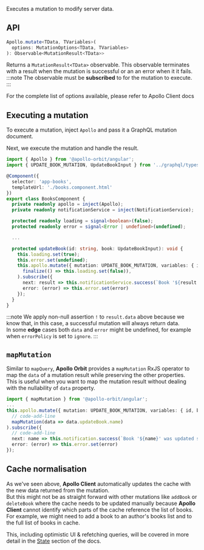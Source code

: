 
Executes a mutation to modify server data.

## API

```typescript
Apollo.mutate<TData, TVariables>(
  options: MutationOptions<TData, TVariables>
): Observable<MutationResult<TData>>
```
Returns a `MutationResult<TData>` observable. This observable terminates with a result when the mutation is successful or an an error when it it fails.
:::note
The observable must be **subscribed** to for the mutation to execute.
:::

For the complete list of options available, please refer to <Link to="https://www.apollographql.com/docs/react/data/mutations#options">Apollo Client docs</Link>

## Executing a mutation
To execute a mutation, inject `Apollo` and pass it a GraphQL mutation document.

<UpdateBookMutation />

Next, we execute the mutation and handle the result.
```typescript title="library/books/books.component.ts"
import { Apollo } from '@apollo-orbit/angular';
import { UPDATE_BOOK_MUTATION, UpdateBookInput } from '../graphql/types';

@Component({
  selector: 'app-books',
  templateUrl: './books.component.html'
})
export class BooksComponent {
  private readonly apollo = inject(Apollo);
  private readonly notificationService = inject(NotificationService);

  protected readonly loading = signal<boolean>(false);
  protected readonly error = signal<Error | undefined>(undefined);

  ...

  protected updateBook(id: string, book: UpdateBookInput): void {
    this.loading.set(true);
    this.error.set(undefined);
    this.apollo.mutate({ mutation: UPDATE_BOOK_MUTATION, variables: { id, book } }).pipe(
      finalize(() => this.loading.set(false)),
    ).subscribe({
      next: result => this.notificationService.success(`Book '${result.data!.updateBook.name}' was updated successfully.`),
      error: (error) => this.error.set(error)
    });
  }
}
```
:::note
We apply non-null assertion `!` to `result.data` above because we know that, in this case, a successful mutation will always return data.  
In some **edge** cases both `data` and `error` might be undefined, for example when `errorPolicy` is set to `ignore`.
:::

## `mapMutation`
Similar to `mapQuery`, **Apollo Orbit** provides a `mapMutation` RxJS operator to map the `data` of a mutation result while preserving the other properties.  
This is useful when you want to map the mutation result without dealing with the nullability of `data` property.
```typescript
import { mapMutation } from '@apollo-orbit/angular';
...
this.apollo.mutate({ mutation: UPDATE_BOOK_MUTATION, variables: { id, book } }).pipe(
  // code-add-line
  mapMutation(data => data.updateBook.name)
).subscribe({
  // code-add-line
  next: name => this.notification.success(`Book '${name}' was updated successfully.`),
  error: (error) => this.error.set(error)
});
```

## Cache normalisation
As we've seen above, **Apollo Client** automatically updates the cache with the new data returned from the mutation.  
But this might not be as straight forward with other mutations like `addBook` or `deleteBook` where the cache needs to be updated manually because **Apollo Client** cannot identify which parts of the cache reference the list of books.  
For example, we might need to add a book to an author's books list and to the full list of books in cache.

This, including <Link to="https://www.apollographql.com/docs/react/performance/optimistic-ui/">optimistic UI</Link> & <Link to="https://www.apollographql.com/docs/react/data/refetching">refetching queries</Link>, will be covered in more detail in the [State](../../../state/intro/) section of the docs.
